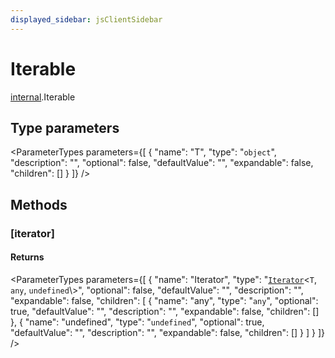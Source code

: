 ```yaml
---
displayed_sidebar: jsClientSidebar
---
```



# Iterable

[internal](../../modules/internal.mdx).Iterable

## Type parameters

<ParameterTypes parameters={[
  {
    "name": "T",
    "type": "`object`",
    "description": "",
    "optional": false,
    "defaultValue": "",
    "expandable": false,
    "children": []
  }
]} />

## Methods

### [iterator]

#### Returns

<ParameterTypes parameters={[
  {
    "name": "Iterator",
    "type": "[`Iterator`](internal.Iterator.mdx)<`T`, `any`, `undefined`\\>",
    "optional": false,
    "defaultValue": "",
    "description": "",
    "expandable": false,
    "children": [
      {
        "name": "any",
        "type": "`any`",
        "optional": true,
        "defaultValue": "",
        "description": "",
        "expandable": false,
        "children": []
      },
      {
        "name": "undefined",
        "type": "`undefined`",
        "optional": true,
        "defaultValue": "",
        "description": "",
        "expandable": false,
        "children": []
      }
    ]
  }
]} />
